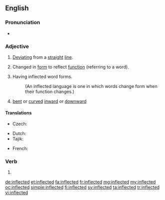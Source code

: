 ==English==

===Pronunciation===
* {{audio|en-us-inflected.ogg|Audio (US)|lang=en}}

===Adjective===
{{en-adj}}

# [[deviate|Deviating]] from a [[straight]] [[line]].
# {{context|grammar|lang=en}} Changed in [[form]] to reflect [[function]] (referring to a word).
# {{context|linguistics|lang=en}} Having inflected word forms.
#: (An inflected language is one in which words change form when their function changes.)
# {{context|botany|lang=en}} [[bent]] or [[curved]] [[inward]] or [[downward]]

====Translations====
{{trans-top|(grammar)}}
* Czech: {{t|cs|ohebný}}
{{trans-mid}}
* Dutch: {{t+|nl|verbogen}}
* Tajik: {{t|tg|оҳанганд|sc=Cyrl}}
{{trans-bottom}}

{{trans-top|(linguistics)}}
* French: {{t+|fr|flexionnel}}
{{trans-mid}}
{{trans-bottom}}

===Verb===
{{head|en|verb form}}

# {{en-past of|inflect}}

[[de:inflected]]
[[et:inflected]]
[[fa:inflected]]
[[fr:inflected]]
[[mg:inflected]]
[[my:inflected]]
[[oc:inflected]]
[[simple:inflected]]
[[fi:inflected]]
[[sv:inflected]]
[[ta:inflected]]
[[tr:inflected]]
[[vi:inflected]]